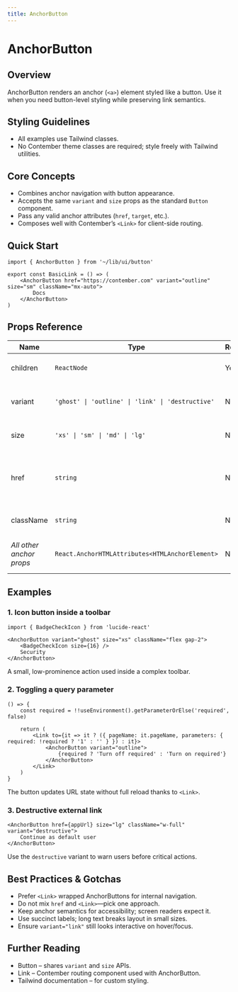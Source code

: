 ```yaml
---
title: AnchorButton
---
```


<!-- Edited by human: false -->
<!-- Examples count: 15 -->
<!-- Source examples: 0 -->
<!-- Playground examples: 5 -->
<!-- External examples: 10 -->
<!-- Import examples: 8 -->

# AnchorButton

## Overview
AnchorButton renders an anchor (`<a>`) element styled like a button.
Use it when you need button-level styling while preserving link semantics.

## Styling Guidelines
* All examples use Tailwind classes.
* No Contember theme classes are required; style freely with Tailwind utilities.

## Core Concepts
* Combines anchor navigation with button appearance.
* Accepts the same `variant` and `size` props as the standard `Button` component.
* Pass any valid anchor attributes (`href`, `target`, etc.).
* Composes well with Contember’s `<Link>` for client-side routing.

## Quick Start
```tsx
import { AnchorButton } from '~/lib/ui/button'

export const BasicLink = () => (
	<AnchorButton href="https://contember.com" variant="outline" size="sm" className="mx-auto">
		Docs
	</AnchorButton>
)
```

## Props Reference
| Name | Type | Required | Default | Description |
| --- | --- | --- | --- | --- |
| children | `ReactNode` | Yes | — | Button label or elements. |
| variant | `'ghost' \| 'outline' \| 'link' \| 'destructive'` | No | `'outline'` | Visual style matching Contember buttons. |
| size | `'xs' \| 'sm' \| 'md' \| 'lg'` | No | `'md'` | Predefined sizing token. |
| href | `string` | No | — | Destination URL. Leave empty when used inside a `<Link>`. |
| className | `string` | No | — | Additional Tailwind classes. |
| *All other anchor props* | `React.AnchorHTMLAttributes<HTMLAnchorElement>` | No | — | Props inherited from native `<a>`. |

## Examples

### 1. Icon button inside a toolbar
```tsx
import { BadgeCheckIcon } from 'lucide-react'

<AnchorButton variant="ghost" size="xs" className="flex gap-2">
	<BadgeCheckIcon size={16} />
	Security
</AnchorButton>
```
A small, low-prominence action used inside a complex toolbar.

### 2. Toggling a query parameter
```tsx
() => {
	const required = !!useEnvironment().getParameterOrElse('required', false)

	return (
		<Link to={it => it ? ({ pageName: it.pageName, parameters: { required: !required ? '1' : '' } }) : it}>
			<AnchorButton variant="outline">
				{required ? 'Turn off required' : 'Turn on required'}
			</AnchorButton>
		</Link>
	)
}
```
The button updates URL state without full reload thanks to `<Link>`.

### 3. Destructive external link
```tsx
<AnchorButton href={appUrl} size="lg" className="w-full" variant="destructive">
	Continue as default user
</AnchorButton>
```
Use the `destructive` variant to warn users before critical actions.

## Best Practices & Gotchas
* Prefer `<Link>` wrapped AnchorButtons for internal navigation.
* Do not mix `href` and `<Link>`—pick one approach.
* Keep anchor semantics for accessibility; screen readers expect it.
* Use succinct labels; long text breaks layout in small sizes.
* Ensure `variant="link"` still looks interactive on hover/focus.

## Further Reading
* Button – shares `variant` and `size` APIs.
* Link – Contember routing component used with AnchorButton.
* Tailwind documentation – for custom styling.

<!-- End of Generated Documentation -->

